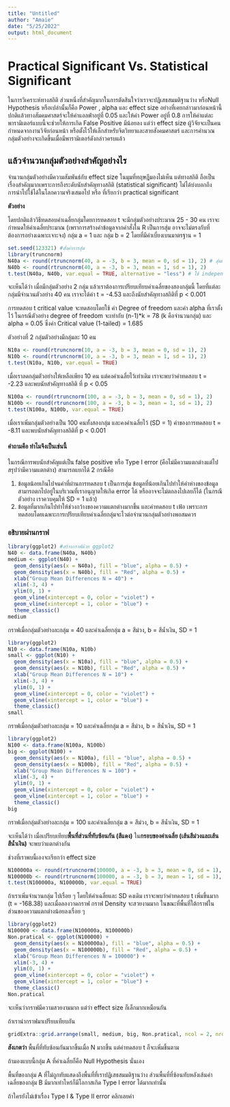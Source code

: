 ```yaml
---
title: "Untitled"
author: "Amaie"
date: "5/25/2022"
output: html_document
---
```


# Practical Significant Vs. Statistical Significant

ในการวิเคราะห์ทางสถิติ ส่วนหนึ่งที่สำคัญมากในการตัดสินใจว่าเราจะปฎิเสธสมมติฐานว่าง หรือNull Hypothesis หรือเปล่านั้นก็คือ Power , alpha และ effect size อย่างที่เคยกล่าวมาก่อนหน้านี้ ปกติแล้วทางสัมคมศาสตร์จะให้ค่าแอลฟ่าอยู่ที่ 0.05 และให้ค่า Power อยู่ที่ 0.8 การให้ค่าแต่ละพารามิเตอร์แบบนี้จะช่วยให้การเกิด False Positive มีน้อยลง แต่ว่า effect size ผู้วิจัยจะเป็นคนกำหนดจากงานวิจัยก่อนหน้า หรือตั้งไว้ให้เล็กสำหรับจิตวิทยาและสายสังคมศาสตร์ และการคำนวณกลุ่มตัวอย่างจะเกิดขึ้นเมื่อมีพารามิเตอร์ดังกล่าวครบแล้ว

## แล้วจำนวนกลุ่มตัวอย่างสำคัญอย่างไร

จำนวนกลุ่มตัวอย่างมีความสัมพันธ์กับ effect size ในมุมที่ทฤษฎีมองไม่เห็น แต่ทางสถิติ ถือเป็นเรื่องสำคัญมากเพราะการถึงระดับนัยสำคัญทางสถิติ (statistical significant) ไม่ได้บ่งบอกถึงการนำไปใช้ได้ในโลกความจริงเสมอไป หรือ ที่เรียกว่า practical significant

**ตัวอย่าง**

โดยปกติแล้ววิธีทดสอบค่าเฉลี่ยกลุ่มโดยการทดสอบ t จะมีกลุ่มตัวอย่างประมาณ 25 - 30 คน เราจะกำหนดให้ค่าเฉลี่ยประมาณ (เพราการสร้างค่าข้อมูลจากคำสั่งใน R เป็นการสุ่ม อาจจะไม่ตรงกับที่ต้องการอย่างเฉพาะเจาะจง) กลุ่ม a = 1 และ กลุ่ม b = 2 โดยที่มีค่าเบี่ยงเบนมาตรฐาน = 1

```r
set.seed(123321) #ตั้งค่าการสุ่ม
library(truncnorm)
N40a <- round(rtruncnorm(40, a = -3, b = 3, mean = 0, sd = 1), 2) # สุ่มเลขออกมาให้ได้ 40 ตัวอย่าง
N40b <- round(rtruncnorm(40, a = -3, b = 3, mean = 1, sd = 1), 2)
t.test(N40a, N40b, var.equal = TRUE, alternative = "less") # ใช้ independent t ในการทดสอบ


```

จะเห็นได้ว่า เมื่อมีกลุ่มตัวอย่าง 2 กลุ่ม แล้วเราต้องการเปรียบเทียบค่าเฉลี่ยของสองกลุ่มนี้ โดยที่แต่ละกลุ่มมีจำนวนตัวอย่าง 40 คน เราจะได้ค่า t = -4.53 และถึงนัยสำคัญทางสถิติที่ p \< 0.001

การทดสอบ t critical value จะทดสอบโดยใช้ ค่า Degree of freedom และค่า alpha ที่เราตั้งไว้ ในกรณีตัวอย่าง degree of freedom จะเท่ากับ (n-1)\*k = 78 (k คือจำนวนกลุ่ม) และ alpha = 0.05 ซึ่งค่า Critical value (1-tailed) = 1.685

ตัวอย่างที่ 2 กลุ่มตัวอย่างมีกลุ่มละ 10 คน

```r
N10a <- round(rtruncnorm(10, a = -3, b = 3, mean = 0, sd = 1), 2)
N10b <- round(rtruncnorm(10, a = -3, b = 3, mean = 1, sd = 1), 2)
t.test(N10a, N10b, var.equal = TRUE)

```

เมื่อเราลดกลุ่มตัวอย่างให้เหลือเพียง 10 คน แต่คงค่าเฉลี่ยไว้เท่าเดิม เราจะพบว่าค่าทดสอบ t = -2.23 และพบนัยสำคัญทางสถิติ ที่ p \< 0.05

```r
N100a <- round(rtruncnorm(100, a = -3, b = 3, mean = 0, sd = 1), 2)
N100b <- round(rtruncnorm(100, a = -3, b = 3, mean = 1, sd = 1), 2)
t.test(N100a, N100b, var.equal = TRUE)

```

เมื่อเราเพิ่มกลุ่มตัวอย่างเป็น 100 คนทั้งสองกลุ่ม และคงค่าเฉลี่ยไว้ (SD = 1) ค่าของการทดสอบ t = -8.11 และพบนัยสำคัญทางสถิติที่ p \< 0.001

#### คำถามคือ ทำไมจึงเป็นเช่นนี้

ในกรณีการพบนัยสำคัญแต่เป็น false positive หรือ Type I error (คือไม่มีความแตกต่างแต่ไปสรุปว่ามีความแตกต่าง) สามารถแยกได้ 2 กรณีคือ

1.  ข้อมูลน้อยเกินไปจนค่าที่ผ่านการทดสอบ t เป็นการสุ่ม ข้อมูลที่น้อยเกินไปทำให้ค่าห่างของข้อมูลสามารถตกไปอยู่ในบริเวณที่เราอนุญาตให้เกิด error ได้ หรืออาจจะไม่ตกลงไปเลยก็ได้ (ในกรณีตัวอย่าง เราควบคุมให้ SD = 1 แล้ว)
2.  ข้อมูลที่มากเกินไปทำให้ช่วงกว้างของความแตกต่างมากขึ้น และค่าทดสอบ t เฟ้อ เพราะการทดสอบโดยเฉพาะการเปรียบเทียบค่าเฉลี่ยกลุ่มจะไวต่อจำนวนกลุ่มตัวอย่างพอสมควร

### อธิบายผ่านกราฟ

```r
library(ggplot2) #สร้างกราฟด้วย ggplot2
N40 <- data.frame(N40a, N40b)
medium <- ggplot(N40) +
  geom_density(aes(x = N40a), fill = "blue", alpha = 0.5) +
  geom_density(aes(x = N40b), fill = "Red", alpha = 0.5) +
  xlab("Group Mean Differences N = 40") +
  xlim(-3, 4) +
  ylim(0, 1) +
  geom_vline(xintercept = 0, color = "violet") +
  geom_vline(xintercept = 1, color = "blue") +
  theme_classic()
medium
```

กราฟเมื่อกลุ่มตัวอย่างละกลุ่ม = 40 และค่าเฉลี่ยกลุ่ม a = สีม่วง, b = สีน้ำเงิน, SD = 1

```r
library(ggplot2)
N10 <- data.frame(N10a, N10b)
small <- ggplot(N10) +
  geom_density(aes(x = N10a), fill = "blue", alpha = 0.5) +
  geom_density(aes(x = N10b), fill = "Red", alpha = 0.5) +
  xlab("Group Mean Differences N = 10") +
  xlim(-3, 4) +
  ylim(0, 1) +
  geom_vline(xintercept = 0, color = "violet") +
  geom_vline(xintercept = 1, color = "blue") +
  theme_classic()
small

```

กราฟเมื่อกลุ่มตัวอย่างละกลุ่ม = 10 และค่าเฉลี่ยกลุ่ม a = สีม่วง, b = สีน้ำเงิน, SD = 1

```r
library(ggplot2)
N100 <- data.frame(N100a, N100b)
big <- ggplot(N100) +
  geom_density(aes(x = N100a), fill = "blue", alpha = 0.5) +
  geom_density(aes(x = N100b), fill = "Red", alpha = 0.5) +
  xlab("Group Mean Differences N = 100") +
  xlim(-3, 4) +
  ylim(0, 1) +
  geom_vline(xintercept = 0, color = "violet") +
  geom_vline(xintercept = 1, color = "blue") +
  theme_classic()
big

```

กราฟเมื่อกลุ่มตัวอย่างละกลุ่ม = 100 และค่าเฉลี่ยกลุ่ม a = สีม่วง, b = สีน้ำเงิน, SD = 1

จะเห็นได้ว่า เมื่อเปรียบเทียบ**พื้นที่ส่วนที่ทับซ้อนกัน (สีแดง)** ใน**กรอบของค่าเฉลี่ย (เส้นสีม่วงและเส้นสีน้ำเงิน)** จะพบว่าแตกต่างกัน

ช่วงที่เราพบนี้เองจะเรียกว่า effect size

```r
N100000a <- round(rtruncnorm(100000, a = -3, b = 3, mean = 0, sd = 1), 2)
N100000b <- round(rtruncnorm(100000, a = -3, b = 3, mean = 1, sd = 1), 2)
t.test(N100000a, N100000b, var.equal = TRUE)

```

ถ้าเราเพิ่มจำนวนกลุ่ม ไปเรื่อย ๆ โดยให้ค่าเฉลี่ยและ SD คงเดิม เราจะพบว่าค่าทดสอบ t เพิ่มขึ้นมาก (t = -168.38) และเมื่อลองวาดกราฟ กราฟ Density จะสวยงามมาก ในขณะที่พื้นที่ใต้กราฟในส่วนของความแตกต่างน้อยลงเรื่อย ๆ

```r
library(ggplot2)
N100000 <- data.frame(N100000a, N100000b)
Non.pratical <- ggplot(N100000) +
  geom_density(aes(x = N100000a), fill = "blue", alpha = 0.5) +
  geom_density(aes(x = N100000b), fill = "Red", alpha = 0.5) +
  xlab("Group Mean Differences N = 100000") +
  xlim(-3, 4) +
  ylim(0, 1) +
  geom_vline(xintercept = 0, color = "violet") +
  geom_vline(xintercept = 1, color = "blue") +
  theme_classic()
Non.pratical

```

จะเห็นว่ากราฟมีความสวยงามมาก แต่ว่า effect size ก็เล็กมากเหมือนกัน

ถ้าเรานำกราฟมาเปรียบเทียบกัน

```r
gridExtra::grid.arrange(small, medium, big, Non.pratical, ncol = 2, nrow = 2)

```

**สังเกตว่า** พื้นที่ที่ทับซ้อนกันมากขึ้นเมื่อ N มากขึ้น แต่ค่าทดสอบ t ก็จะเพิ่มขึ้นตาม

ถ้ามองแบบนี้กลุ่ม A ที่ค่าเฉลี่ยก็คือ Null Hypothesis นั่นเอง

พื้นที่ของกลุ่ม A ที่ไม่ถูกทับแสดงถึงพื้นที่ที่เราปฎิเสธสมมติฐานว่าง ส่วนพื้นที่ที่ซ้อนทับหลังเส้นค่าเฉลี่ยของกลุ่ม B มีมากเท่าไหร่ก็มีโอกาสเกิด Type I error ได้มากเท่านั้น

ถ้าใครยังไม่เข้าเรื่อง Type I & Type II error คลิกเลยค่า
